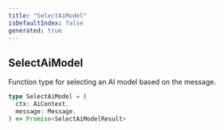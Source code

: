 ```yaml
---
title: "SelectAiModel"
isDefaultIndex: false
generated: true
---
```



<!-- This file was generated from the CommandKit source. Do not modify. Instead, re-run the "docgen" script -->


## SelectAiModel

<GenerationInfo sourceFile="packages/ai/src/types.ts" sourceLine="32" packageName="@commandkit/ai" />

Function type for selecting an AI model based on the message.

```ts title="Signature"
type SelectAiModel = (
  ctx: AiContext,
  message: Message,
) => Promise<SelectAiModelResult>
```
